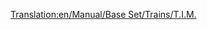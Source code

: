 [[Translation:en/Manual/Base Set/Trains/T.I.M.]]
{{en/Manual/Base Set/Trains/Trains|Image=[[File:en/Manual/Base Set/Trains/Tim.png]]
|Cost=£46,875 ($93.750)
|Speed=241 kph (150 mph)
|Weight=90 t
|Power=7,000 hp (5.220 kW)
|Annual=£3,374 ($6.748)
|Designed=1984
|Lifespan=25
|Capacity=N/A
|Description=This is a dual-head locomotive, capable of speeds up 64kph faster than the next best, the [[en/Manual/Base Set/Trains/SH '40']]. There is one faster electric rail locomotive, the [[en/Manual/Base Set/Trains/AsiaStar]].
|Real-life=This is the Transport Tycoon equivalent of the early-model French [https://www.wikipedia.org/wiki/TGV TGV] (Train à Grande Vitesse).
}}